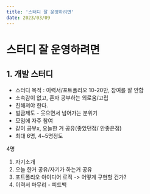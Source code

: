 ```yaml
---
title: '스터디 잘 운영하려면'
date: 2023/03/09
---
```


# 스터디 잘 운영하려면

## 1. 개발 스터디

- 스터디 목적 : 이력서/포트폴리오 10-20만, 참여를 잘 안함
- 소속감이 없고, 혼자 공부하는 외로움/고립
- 친해져야 한다.
- 벌금제도 - 웃으면서 넘어가는 분위기
- 모임에 자주 참여
- 같이 공부x, 오늘한 거 공유(좋았던점/ 안좋은점)
- 최대 6명, 4~5명정도

4명

1. 자기소개
2. 오늘 한거 공유/자기가 하는거 공유
3. 포트폴리오 아이디어 로직 -> 어떻게 구현할 건가?
4. 이력서 마무리 - 피드백
